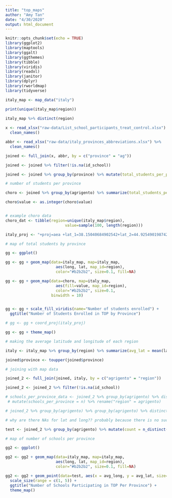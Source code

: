 ```yaml
---
title: "top_maps"
author: "Amy Tan"
date: "4/30/2020"
output: html_document
---
```


```r
knitr::opts_chunk$set(echo = TRUE)
library(ggplot2)
library(maptools)
library(ggalt)
library(ggthemes)
library(tibble)
library(viridis)
library(readxl)
library(janitor)
library(dplyr)
library(rworldmap)
library(tidyverse)
```

```r
italy_map <- map_data("italy")

print(unique(italy_map$region))

italy_map %>% distinct(region)
  
x <- read_xlsx("raw-data/List_school_participants_treat_control.xlsx") %>% 
  clean_names()

abbr <- read_xlsx("raw-data/italy_provinces_abbreviations.xlsx") %>% 
  clean_names()

joined <- full_join(x, abbr, by = c("province" = "ag"))

joined <- joined %>% filter(!is.na(id_school)) 

joined <- joined %>% group_by(province) %>% mutate(total_students_per_province = sum(num_students_top)) 

# number of students per province 

choro <- joined %>% group_by(agrigento) %>% summarize(total_students_per_province = mean(total_students_per_province)) %>% rename("value" = total_students_per_province) %>% rename("region" = agrigento)

choro$value <- as.integer(choro$value)



```


```r

# example choro data 
choro_dat <- tibble(region=unique(italy_map$region),
                          value=sample(100, length(region)))

italy_proj <- "+proj=aea +lat_1=38.15040684902542+lat_2=44.925490198742295 +lon_0=12.7880859375"


```

```r
# map of total students by province

gg <- ggplot()

gg <- gg + geom_map(data=italy_map, map=italy_map,
                      aes(long, lat, map_id=region),
                      color="#b2b2b2", size=0.1, fill=NA)

gg <- gg + geom_map(data=choro, map=italy_map,
                      aes(fill=value, map_id=region),
                      color="#b2b2b2", size=0.1,
                    binwidth = 10)


gg <- gg + scale_fill_viridis(name="Number of students enrolled") +
  ggtitle("Number of Students Enrolled in TOP by Province")

# gg <- gg + coord_proj(italy_proj)

gg <- gg + theme_map()
```

```r
# making the average latitude and longitude of each region 

italy <- italy_map %>% group_by(region) %>% summarize(avg_lat = mean(lat), avg_long = mean(long))

joined$province <- toupper(joined$province)

# joining with map data 

joined_2 <- full_join(joined, italy, by = c("agrigento" = "region"))

joined_2 <- joined_2 %>% filter(!is.na(id_school)) 

# schools_per_province_data <- joined_2 %>% group_by(agrigento) %>% distinct(q2_sch_name) %>% group_by(agrigento) %>% count() %>% 
 # mutate(schools_per_province = n) %>% rename("region" = agrigento)

# joined_2 %>% group_by(agrigento) %>% group_by(agrigento) %>% distinct(q2_sch_name) %>% group_by(agrigento) %>% count() %>% ungroup()

# why are there NAs for lat and long?? probably because there is no such provinces in the italy_map data

test <- joined_2 %>% group_by(agrigento) %>% mutate(count = n_distinct(q2_sch_name))

```

```r
# map of number of schools per province

gg2 <- ggplot()

gg2 <- gg2 + geom_map(data=italy_map, map=italy_map,
                      aes(long, lat, map_id=region),
                      color="#b2b2b2", size=0.1, fill=NA)

gg2 <- gg2 + geom_point(data=test, aes(x = avg_long, y = avg_lat, size=count)) +
  scale_size(range = c(1, 5)) +
  ggtitle("Number of Schools Participating in TOP Per Province") +
  theme_map()

```

